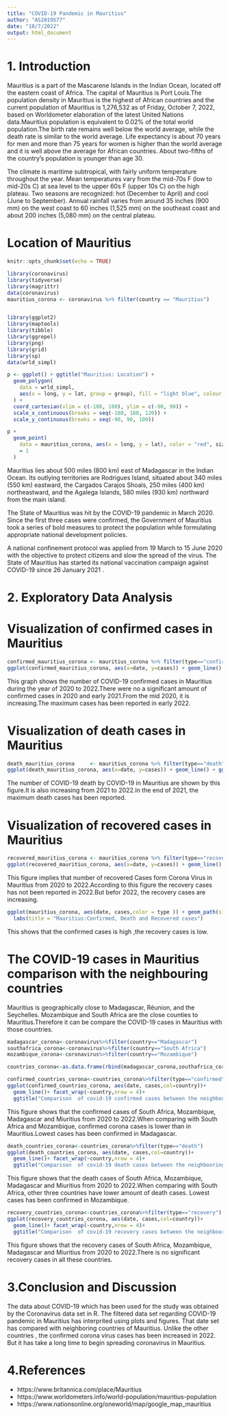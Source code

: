 ---
title: "COVID-19 Pandemic in Mauritius"
author: "AS2019577"
date: "10/7/2022"
output: html_document
---
# 1. Introduction

   Mauritius is a part of the Mascarene Islands in the Indian Ocean, located off the eastern coast of Africa. The capital of Mauritius is Port Louis.The population density in Mauritius is the highest of African countries and  the current population of Mauritius is 1,276,532 as of Friday, October 7, 2022, based on Worldometer elaboration of the latest United Nations data.Mauritius population is equivalent to 0.02% of the total world population.The birth rate remains well below the world average, while the death rate is similar to the world average. Life expectancy is about 70 years for men and more than 75 years for women is higher than the world average and it is well above the average for African countries. About two-fifths of the country’s population is younger than age 30.
   
   The climate is maritime subtropical, with fairly uniform temperature throughout the year. Mean temperatures vary from the mid-70s F (low to mid-20s C) at sea level to the upper 60s F (upper 10s C) on the high plateau. Two seasons are recognized: hot (December to April) and cool (June to September). Annual rainfall varies from around 35 inches (900 mm) on the west coast to 60 inches (1,525 mm) on the southeast coast and about 200 inches (5,080 mm) on the central plateau.


# Location of Mauritius

```{r setup, include=FALSE}
knitr::opts_chunk$set(echo = TRUE)
```


```{r,echo=FALSE,message=FALSE ,warning=FALSE}
library(coronavirus)
library(tidyverse)
library(magrittr)
data(coronavirus)
mauritius_corona <- coronavirus %>% filter(country == "Mauritius")


library(ggplot2)
library(maptools)
library(tibble)
library(ggrepel)
library(png)
library(grid)
library(sp)
data(wrld_simpl)

p <- ggplot() + ggtitle("Mauritius: Location") +
  geom_polygon(
    data = wrld_simpl,
    aes(x = long, y = lat, group = group), fill = "light blue", colour = "white"
  ) +
  coord_cartesian(xlim = c(-180, 180), ylim = c(-90, 90)) +
  scale_x_continuous(breaks = seq(-180, 180, 120)) +
  scale_y_continuous(breaks = seq(-90, 90, 100))

p +
  geom_point(
    data = mauritius_corona, aes(x = long, y = lat), color = "red", size
    = 1
  )
```

  Mauritius lies about 500 miles (800 km) east of Madagascar in the Indian Ocean. Its outlying territories are Rodrigues Island, situated about 340 miles (550 km) eastward, the Cargados Carajos Shoals, 250 miles (400 km) northeastward, and the Agalega Islands, 580 miles (930 km) northward from the main island.

  The State of Mauritius was hit by the COVID-19 pandemic in March 2020. Since the first three cases were confirmed, the Government of Mauritius took a series of bold measures to protect the population while formulating appropriate national development policies.
  
  A national confinement protocol was applied from 19 March to 15 June 2020 with the objective to protect citizens and slow the spread of the virus. The State of Mauritius has started its national vaccination campaign against COVID-19 since 26 January 2021 .




# 2. Exploratory Data Analysis


# Visualization of confirmed cases in Mauritius

```{r,echo=FALSE,message=FALSE ,warning=FALSE}
confirmed_mauritius_corona <- mauritius_corona %>% filter(type=="confirmed")
ggplot(confirmed_mauritius_corona, aes(x=date, y=cases)) + geom_line() + ggtitle("Mauritius: Daily Covid-19 Confirmed Cases ")

```

This graph shows the number of COVID-19 confirmed cases in Mauritius during  the year of 2020 to 2022.There were no a significant amount of confirmed cases in 2020 and early 2021.From the mid 2020, it is increasing.The maximum cases has been reported in early 2022. 

# Visualization of death cases in Mauritius

```{r,echo=FALSE,message=FALSE ,warning=FALSE}
death_mauritius_corona     <- mauritius_corona %>% filter(type=="death")
ggplot(death_mauritius_corona, aes(x=date, y=cases)) + geom_line() + ggtitle("Mauritius: Daily Covid-19 Death Cases ")

```

The number of COVID-19 death by COVID-19 in Mauritius are shown by this figure.It is also increasing from 2021 to 2022.In the end of 2021, the maximum death cases has been reported.



# Visualization of recovered cases in Mauritius

```{r,echo=FALSE,message=FALSE ,warning=FALSE}
recovered_mauritius_corona <- mauritius_corona %>% filter(type=="recovery")
ggplot(recovered_mauritius_corona, aes(x=date, y=cases)) + geom_line() + ggtitle("Mauritius: Daily Covid-19 Recovered Cases ")
```

This figure implies that number of recovered Cases form Corona Virus in Mauritius from 2020 to 2022.According to this figure the recovery cases has not been reported in 2022.But befor 2022, the recovery cases are increasing.



```{r,echo=FALSE,message=FALSE ,warning=FALSE}
ggplot(mauritius_corona, aes(date, cases,color = type )) + geom_path(size=1) + facet_grid(rows = vars(type)) +
  labs(title = "Mauritius:Confirmed, Death and Recovered cases")

```

This shows that the confirmed cases is high ,the recovery cases is low.


# The COVID-19 cases in Mauritius comparison with the neighbouring countries

Mauritius is geographically close to Madagascar, Réunion, and the Seychelles. Mozambique and South Africa are the close counties to Mauritius.Therefore it can be compare the COVID-19 cases in Mauritius with those countries.

```{r,echo=FALSE,message=FALSE ,warning=FALSE}

madagascar_corona<-coronavirus%>%filter(country=="Madagascar")
southafrica_corona<-coronavirus%>%filter(country=="South Africa")
mozambique_corona<-coronavirus%>%filter(country=="Mozambique")

countries_corona<-as.data.frame(rbind(madagascar_corona,southafrica_corona,mozambique_corona,mauritius_corona))

confirmed_countries_corona<-countries_corona%>%filter(type=="confirmed")
ggplot(confirmed_countries_corona, aes(date, cases,col=country))+
  geom_line()+ facet_wrap(~country,nrow = 4)+
  ggtitle("Comparison  of covid-19 confirmed cases between the neighbooring countries")

```

This figure shows that the confirmed cases of South Africa, Mozambique, Madagascar and Miuritius from 2020 to 2022.When comparing with South Africa and Mozambique, confirmed corona cases is lower than in Mauritius.Lowest cases has been confirmed in Madagascar.

```{r,echo=FALSE,message=FALSE ,warning=FALSE}

death_countries_corona<-countries_corona%>%filter(type=="death")
ggplot(death_countries_corona, aes(date, cases,col=country))+
  geom_line()+ facet_wrap(~country,nrow = 4)+
  ggtitle("Comparison  of covid-19 death cases between the neighbooring countries")
```

This figure shows that the death cases of South Africa, Mozambique, Madagascar and Miuritius from 2020 to 2022.When comparing with South Africa, other three countries have lower amount of death cases. Lowest cases has been confirmed in Mozambique.

```{r,echo=FALSE,message=FALSE ,warning=FALSE}
recovery_countries_corona<-countries_corona%>%filter(type=="recovery")
ggplot(recovery_countries_corona, aes(date, cases,col=country))+
  geom_line()+ facet_wrap(~country,nrow = 4)+
  ggtitle("Comparison  of covid-19 recovery cases between the neighbooring countries")
```

This figure shows that the recovery cases of South Africa, Mozambique, Madagascar and Miuritius from 2020 to 2022.There is no significant recovery cases in all these countries.

# 3.Conclusion and Discussion

The data about COVID-19 which has been used for the study was obtained by the Coronavirus data set in R.
The filtered data set regarding COVID-19 pandemic in Mauritius has interprited using plots and figures.
That date set has compared with neighboring countries of Mauritius.
Unlike the other countries , the confirmed corona virus cases has been increased in 2022.
But it has take a long time to begin spreading coronavirus in Mauritius.

# 4.References

* https://www.britannica.com/place/Mauritius
* https://www.worldometers.info/world-population/mauritius-population
* https://www.nationsonline.org/oneworld/map/google_map_mauritius
